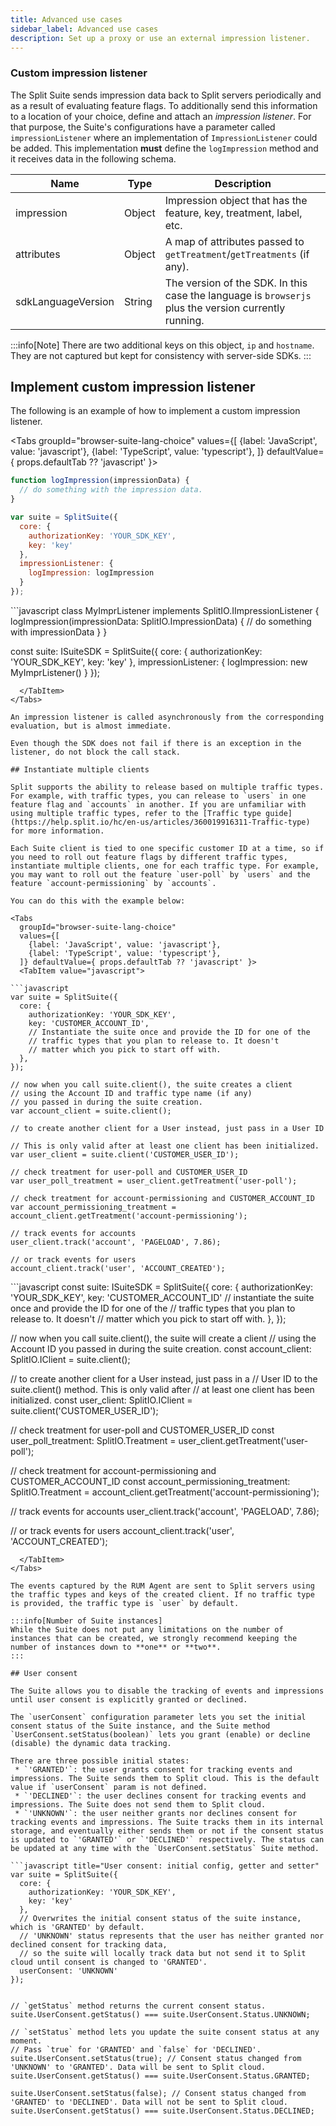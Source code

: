 ```yaml
---
title: Advanced use cases
sidebar_label: Advanced use cases
description: Set up a proxy or use an external impression listener.
---
```


### Custom impression listener

The Split Suite sends impression data back to Split servers periodically and as a result of evaluating feature flags. To additionally send this information to a location of your choice, define and attach an *impression listener*. For that purpose, the Suite's configurations have a parameter called `impressionListener` where an implementation of `ImpressionListener` could be added. This implementation **must** define the `logImpression` method and it receives data in the following schema.

| **Name** | **Type** | **Description** |
| --- | --- | --- |
| impression | Object | Impression object that has the feature, key, treatment, label, etc. |
| attributes | Object | A map of attributes passed to `getTreatment`/`getTreatments` (if any). |
| sdkLanguageVersion | String | The version of the SDK. In this case the language is `browserjs` plus the version currently running. |

:::info[Note]
There are two additional keys on this object, `ip` and `hostname`. They are not captured but kept for consistency with server-side SDKs.
:::

## Implement custom impression listener

The following is an example of how to implement a custom impression listener.


<Tabs
  groupId="browser-suite-lang-choice"
  values={[
    {label: 'JavaScript', value: 'javascript'},
    {label: 'TypeScript', value: 'typescript'},
  ]} defaultValue={ props.defaultTab ?? 'javascript' }>
  <TabItem value="javascript">

```javascript
function logImpression(impressionData) {
  // do something with the impression data.
}

var suite = SplitSuite({
  core: {
    authorizationKey: 'YOUR_SDK_KEY',
    key: 'key'
  },
  impressionListener: {
    logImpression: logImpression
  }
});
```
  </TabItem>
  <TabItem value="typescript">
```javascript
class MyImprListener implements SplitIO.IImpressionListener {
  logImpression(impressionData: SplitIO.ImpressionData) {
    // do something with impressionData
  }
}

const suite: ISuiteSDK = SplitSuite({
  core: {
    authorizationKey: 'YOUR_SDK_KEY',
    key: 'key'
  },
  impressionListener: {
    logImpression: new MyImprListener()
  }
});
```
  </TabItem>
</Tabs>

An impression listener is called asynchronously from the corresponding evaluation, but is almost immediate.

Even though the SDK does not fail if there is an exception in the listener, do not block the call stack.

## Instantiate multiple clients

Split supports the ability to release based on multiple traffic types. For example, with traffic types, you can release to `users` in one feature flag and `accounts` in another. If you are unfamiliar with using multiple traffic types, refer to the [Traffic type guide](https://help.split.io/hc/en-us/articles/360019916311-Traffic-type) for more information.

Each Suite client is tied to one specific customer ID at a time, so if you need to roll out feature flags by different traffic types, instantiate multiple clients, one for each traffic type. For example, you may want to roll out the feature `user-poll` by `users` and the feature `account-permissioning` by `accounts`.

You can do this with the example below:

<Tabs
  groupId="browser-suite-lang-choice"
  values={[
    {label: 'JavaScript', value: 'javascript'},
    {label: 'TypeScript', value: 'typescript'},
  ]} defaultValue={ props.defaultTab ?? 'javascript' }>
  <TabItem value="javascript">

```javascript
var suite = SplitSuite({
  core: {
    authorizationKey: 'YOUR_SDK_KEY',
    key: 'CUSTOMER_ACCOUNT_ID',
    // Instantiate the suite once and provide the ID for one of the
    // traffic types that you plan to release to. It doesn't
    // matter which you pick to start off with.
  },
});

// now when you call suite.client(), the suite creates a client
// using the Account ID and traffic type name (if any)
// you passed in during the suite creation.
var account_client = suite.client();

// to create another client for a User instead, just pass in a User ID

// This is only valid after at least one client has been initialized.
var user_client = suite.client('CUSTOMER_USER_ID');

// check treatment for user-poll and CUSTOMER_USER_ID
var user_poll_treatment = user_client.getTreatment('user-poll');

// check treatment for account-permissioning and CUSTOMER_ACCOUNT_ID
var account_permissioning_treatment = account_client.getTreatment('account-permissioning');

// track events for accounts
user_client.track('account', 'PAGELOAD', 7.86);

// or track events for users
account_client.track('user', 'ACCOUNT_CREATED');
```
  </TabItem>
  <TabItem value="typescript">
```javascript
const suite: ISuiteSDK = SplitSuite({
  core: {
    authorizationKey: 'YOUR_SDK_KEY',
    key: 'CUSTOMER_ACCOUNT_ID'
    // instantiate the suite once and provide the ID for one of the
    // traffic types that you plan to release to. It doesn't
    // matter which you pick to start off with.
  },
});

// now when you call suite.client(), the suite will create a client
// using the Account ID you passed in during the suite creation.
const account_client: SplitIO.IClient = suite.client();

// to create another client for a User instead, just pass in a
// User ID to the suite.client() method. This is only valid after
// at least one client has been initialized.
const user_client: SplitIO.IClient = suite.client('CUSTOMER_USER_ID');

// check treatment for user-poll and CUSTOMER_USER_ID
const user_poll_treatment: SplitIO.Treatment =
  user_client.getTreatment('user-poll');

// check treatment for account-permissioning and CUSTOMER_ACCOUNT_ID
const account_permissioning_treatment: SplitIO.Treatment =
  account_client.getTreatment('account-permissioning');

// track events for accounts
user_client.track('account', 'PAGELOAD', 7.86);

// or track events for users
account_client.track('user', 'ACCOUNT_CREATED');
```
  </TabItem>
</Tabs>

The events captured by the RUM Agent are sent to Split servers using the traffic types and keys of the created client. If no traffic type is provided, the traffic type is `user` by default.

:::info[Number of Suite instances]
While the Suite does not put any limitations on the number of instances that can be created, we strongly recommend keeping the number of instances down to **one** or **two**.
:::

## User consent

The Suite allows you to disable the tracking of events and impressions until user consent is explicitly granted or declined.

The `userConsent` configuration parameter lets you set the initial consent status of the Suite instance, and the Suite method `UserConsent.setStatus(boolean)` lets you grant (enable) or decline (disable) the dynamic data tracking.

There are three possible initial states:
 * `'GRANTED'`: the user grants consent for tracking events and impressions. The Suite sends them to Split cloud. This is the default value if `userConsent` param is not defined.
 * `'DECLINED'`: the user declines consent for tracking events and impressions. The Suite does not send them to Split cloud.
 * `'UNKNOWN'`: the user neither grants nor declines consent for tracking events and impressions. The Suite tracks them in its internal storage, and eventually either sends them or not if the consent status is updated to `'GRANTED'` or `'DECLINED'` respectively. The status can be updated at any time with the `UserConsent.setStatus` Suite method.

```javascript title="User consent: initial config, getter and setter"
var suite = SplitSuite({
  core: {
    authorizationKey: 'YOUR_SDK_KEY',
    key: 'key'
  },
  // Overwrites the initial consent status of the suite instance, which is 'GRANTED' by default.
  // 'UNKNOWN' status represents that the user has neither granted nor declined consent for tracking data, 
  // so the suite will locally track data but not send it to Split cloud until consent is changed to 'GRANTED'.
  userConsent: 'UNKNOWN'
});


// `getStatus` method returns the current consent status.
suite.UserConsent.getStatus() === suite.UserConsent.Status.UNKNOWN;

// `setStatus` method lets you update the suite consent status at any moment.
// Pass `true` for 'GRANTED' and `false` for 'DECLINED'.
suite.UserConsent.setStatus(true); // Consent status changed from 'UNKNOWN' to 'GRANTED'. Data will be sent to Split cloud.
suite.UserConsent.getStatus() === suite.UserConsent.Status.GRANTED;

suite.UserConsent.setStatus(false); // Consent status changed from 'GRANTED' to 'DECLINED'. Data will not be sent to Split cloud.
suite.UserConsent.getStatus() === suite.UserConsent.Status.DECLINED;

```